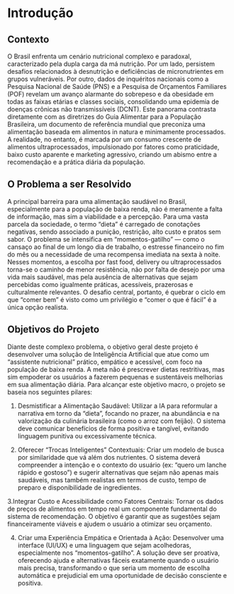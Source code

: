 # Introdução

## Contexto
O Brasil enfrenta um cenário nutricional complexo e paradoxal, caracterizado pela dupla carga da má nutrição. 
Por um lado, persistem desafios relacionados à desnutrição e deficiências de micronutrientes em grupos vulneráveis.
Por outro, dados de inquéritos nacionais como a Pesquisa Nacional de Saúde (PNS) e a Pesquisa de Orçamentos Familiares (POF) revelam um avanço alarmante do sobrepeso e da obesidade em todas as faixas etárias e classes sociais, consolidando uma epidemia de doenças crônicas não transmissíveis (DCNT).
Este panorama contrasta diretamente com as diretrizes do Guia Alimentar para a População Brasileira, um documento de referência mundial que preconiza uma alimentação baseada em alimentos in natura e minimamente processados.
 A realidade, no entanto, é marcada por um consumo crescente de alimentos ultraprocessados, impulsionado por fatores como praticidade, baixo custo aparente e marketing agressivo, criando um abismo entre a recomendação e a prática diária da população.

## O Problema a ser Resolvido
A principal barreira para uma alimentação saudável no Brasil, especialmente para a população de baixa renda, não é meramente a falta de informação, mas sim a viabilidade e a percepção.
Para uma vasta parcela da sociedade, o termo "dieta" é carregado de conotações negativas, sendo associado a punição, restrição, alto custo e pratos sem sabor.
O problema se intensifica em "momentos-gatilho" — como o cansaço ao final de um longo dia de trabalho, o estresse financeiro no fim do mês ou a necessidade de uma recompensa imediata na sexta à noite.
Nesses momentos, a escolha por fast food, delivery ou ultraprocessados torna-se o caminho de menor resistência, não por falta de desejo por uma vida mais saudável, mas pela ausência de alternativas que sejam percebidas como igualmente práticas, acessíveis, prazerosas e culturalmente relevantes.
O desafio central, portanto, é quebrar o ciclo em que "comer bem" é visto como um privilégio e "comer o que é fácil" é a única opção realista.

## Objetivos do Projeto
Diante deste complexo problema, o objetivo geral deste projeto é desenvolver uma solução de Inteligência Artificial que atue como um "assistente nutricional" prático, empático e acessível, com foco na população de baixa renda.
A meta não é prescrever dietas restritivas, mas sim empoderar os usuários a fazerem pequenas e sustentáveis melhorias em sua alimentação diária.
Para alcançar este objetivo macro, o projeto se baseia nos seguintes pilares:

1. Desmistificar a Alimentação Saudável: Utilizar a IA para reformular a narrativa em torno da "dieta", focando no prazer, na abundância e na valorização da culinária brasileira (como o arroz com feijão). O sistema deve comunicar benefícios de forma positiva e tangível, evitando linguagem punitiva ou excessivamente técnica.

2. Oferecer "Trocas Inteligentes" Contextuais: Criar um modelo de busca por similaridade que vá além dos nutrientes. O sistema deverá compreender a intenção e o contexto do usuário (ex: "quero um lanche rápido e gostoso") e sugerir alternativas que sejam não apenas mais saudáveis, mas também realistas em termos de custo, tempo de preparo e disponibilidade de ingredientes.

3.Integrar Custo e Acessibilidade como Fatores Centrais: Tornar os dados de preços de alimentos em tempo real um componente fundamental do sistema de recomendação. O objetivo é garantir que as sugestões sejam financeiramente viáveis e ajudem o usuário a otimizar seu orçamento.

4. Criar uma Experiência Empática e Orientada à Ação: Desenvolver uma interface (UI/UX) e uma linguagem que sejam acolhedoras, especialmente nos "momentos-gatilho". A solução deve ser proativa, oferecendo ajuda e alternativas fáceis exatamente quando o usuário mais precisa, transformando o que seria um momento de escolha automática e prejudicial em uma oportunidade de decisão consciente e positiva.